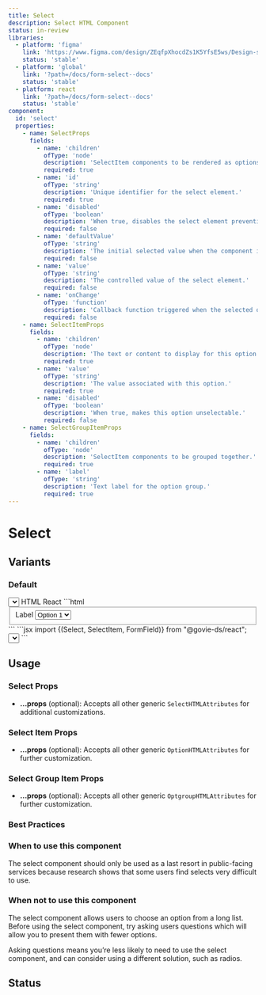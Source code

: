 ```yaml
---
title: Select
description: Select HTML Component
status: in-review
libraries:
  - platform: 'figma'
    link: 'https://www.figma.com/design/ZEqfpXhocdZs1K5YfsE5ws/Design-system?node-id=5501-7028'
    status: 'stable'
  - platform: 'global'
    link: '?path=/docs/form-select--docs'
    status: 'stable'
  - platform: react
    link: '?path=/docs/form-select--docs'
    status: 'stable'
component:
  id: 'select'
  properties:
    - name: SelectProps
      fields:
        - name: 'children'
          ofType: 'node'
          description: 'SelectItem components to be rendered as options in the select dropdown.'
          required: true
        - name: 'id'
          ofType: 'string'
          description: 'Unique identifier for the select element.'
          required: true
        - name: 'disabled'
          ofType: 'boolean'
          description: 'When true, disables the select element preventing user interaction.'
          required: false
        - name: 'defaultValue'
          ofType: 'string'
          description: 'The initial selected value when the component is first rendered.'
          required: false
        - name: 'value'
          ofType: 'string'
          description: 'The controlled value of the select element.'
          required: false
        - name: 'onChange'
          ofType: 'function'
          description: 'Callback function triggered when the selected option changes.'
          required: false
    - name: SelectItemProps
      fields:
        - name: 'children'
          ofType: 'node'
          description: 'The text or content to display for this option.'
          required: true
        - name: 'value'
          ofType: 'string'
          description: 'The value associated with this option.'
          required: true
        - name: 'disabled'
          ofType: 'boolean'
          description: 'When true, makes this option unselectable.'
          required: false
    - name: SelectGroupItemProps
      fields:
        - name: 'children'
          ofType: 'node'
          description: 'SelectItem components to be grouped together.'
          required: true
        - name: 'label'
          ofType: 'string'
          description: 'Text label for the option group.'
          required: true
---
```


# Select

## Variants

### Default

<ComponentContainer>
  <FormField label={{ text: 'Label' }}>
    <Select aria-label="Select" id={'uniqueId'}>
      <SelectItem value="value-1">Option 1</SelectItem>
      <SelectItem value="value-2">Option 2</SelectItem>
      <SelectItem value="value-3">Option 3</SelectItem>
    </Select>
  </FormField>
</ComponentContainer>

<Tabs id="tab3">
  <TabList>
    <TabItem value="tab31" checked>
      HTML
    </TabItem>
    <TabItem value="tab33">React</TabItem>
  </TabList>
  <TabPanel value="tab31">
    ```html
    <fieldset data-module="gieds-select">
      <label class="gi-text-md gi-label gi-mb-2" aria-label="Label">
        Label
      </label>
      <select class="gi-select" aria-label="Select" id="uniqueId">
        <option class="gi-select-option" aria-selected="false" value="value-1">
          Option 1
        </option>
        <option class="gi-select-option" aria-selected="false" value="value-2">
          Option 2
        </option>
        <option class="gi-select-option" aria-selected="false" value="value-3">
          Option 3
        </option>
      </select>
    </fieldset>
    ```
  </TabPanel>
  <TabPanel value="tab33">
    ```jsx import {(Select, SelectItem, FormField)} from "@govie-ds/react";
    <FormField label={{ text: 'Label' }}>
      <Select aria-label="Select" id={'uniqueId'}>
        <SelectItem value="value-1">Option 1</SelectItem>
        <SelectItem value="value-2">Option 2</SelectItem>
        <SelectItem value="value-3">Option 3</SelectItem>
      </Select>
    </FormField>
    ```
  </TabPanel>
</Tabs>

## Usage

<ComponentPropertiesTable componentId="select" />

### Select Props

- **...props** (optional): Accepts all other generic `SelectHTMLAttributes` for additional customizations.

### Select Item Props

- **...props** (optional): Accepts all other generic `OptionHTMLAttributes` for further customization.

### Select Group Item Props

- **...props** (optional): Accepts all other generic `OptgroupHTMLAttributes` for further customization.

### Best Practices

### When to use this component

The select component should only be used as a last resort in public-facing services because research shows that some users find selects very difficult to use.

### When not to use this component

The select component allows users to choose an option from a long list. Before using the select component, try asking users questions which will allow you to present them with fewer options.

Asking questions means you’re less likely to need to use the select component, and can consider using a different solution, such as radios.

## Status

<ComponentStatusBlock componentId="select" />
